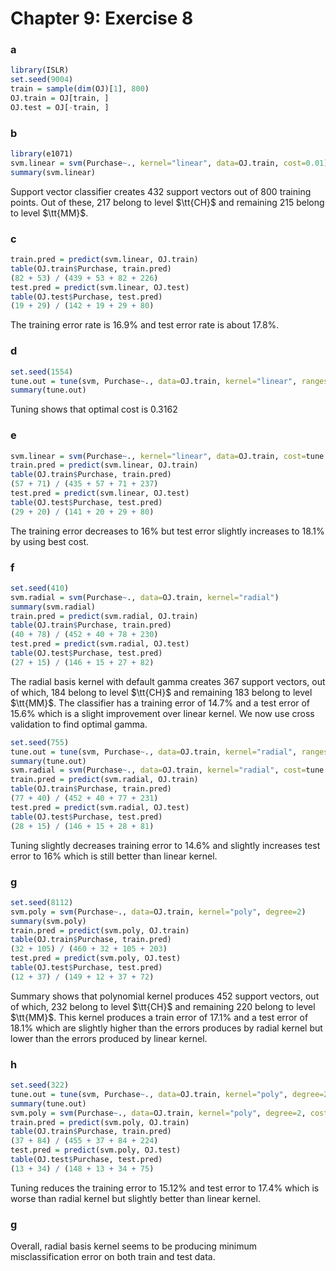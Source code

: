 Chapter 9: Exercise 8
========================================================

### a
```r
library(ISLR)
set.seed(9004)
train = sample(dim(OJ)[1], 800)
OJ.train = OJ[train, ]
OJ.test = OJ[-train, ]
```

### b
```r
library(e1071)
svm.linear = svm(Purchase~., kernel="linear", data=OJ.train, cost=0.01)
summary(svm.linear)
```
Support vector classifier creates 432 support vectors out of 800 training points. Out of these, 217 belong to level $\tt{CH}$ and remaining 215 belong to level $\tt{MM}$.

### c
```r
train.pred = predict(svm.linear, OJ.train)
table(OJ.train$Purchase, train.pred)
(82 + 53) / (439 + 53 + 82 + 226)
test.pred = predict(svm.linear, OJ.test)
table(OJ.test$Purchase, test.pred)
(19 + 29) / (142 + 19 + 29 + 80)
```
The training error rate is $16.9$% and test error rate is about $17.8$%.

### d
```r
set.seed(1554)
tune.out = tune(svm, Purchase~., data=OJ.train, kernel="linear", ranges=list(cost=10^seq(-2, 1, by=0.25)))
summary(tune.out)
```
Tuning shows that optimal cost is 0.3162


### e
```r
svm.linear = svm(Purchase~., kernel="linear", data=OJ.train, cost=tune.out$best.parameters$cost)
train.pred = predict(svm.linear, OJ.train)
table(OJ.train$Purchase, train.pred)
(57 + 71) / (435 + 57 + 71 + 237)
test.pred = predict(svm.linear, OJ.test)
table(OJ.test$Purchase, test.pred)
(29 + 20) / (141 + 20 + 29 + 80)
```
The training error decreases to $16$% but test error slightly increases to $18.1$% by using best cost.

### f
```r
set.seed(410)
svm.radial = svm(Purchase~., data=OJ.train, kernel="radial")
summary(svm.radial)
train.pred = predict(svm.radial, OJ.train)
table(OJ.train$Purchase, train.pred)
(40 + 78) / (452 + 40 + 78 + 230)
test.pred = predict(svm.radial, OJ.test)
table(OJ.test$Purchase, test.pred)
(27 + 15) / (146 + 15 + 27 + 82)
```
The radial basis kernel with default gamma creates 367 support vectors, out of which, 184 belong to level $\tt{CH}$ and remaining 183 belong to level $\tt{MM}$. The classifier has a training error of $14.7$% and a test error of $15.6$% which is a slight improvement over linear kernel. We now use cross validation to find optimal gamma.
```r
set.seed(755)
tune.out = tune(svm, Purchase~., data=OJ.train, kernel="radial", ranges=list(cost=10^seq(-2, 1, by=0.25)))
summary(tune.out)
svm.radial = svm(Purchase~., data=OJ.train, kernel="radial", cost=tune.out$best.parameters$cost)
train.pred = predict(svm.radial, OJ.train)
table(OJ.train$Purchase, train.pred)
(77 + 40) / (452 + 40 + 77 + 231)
test.pred = predict(svm.radial, OJ.test)
table(OJ.test$Purchase, test.pred)
(28 + 15) / (146 + 15 + 28 + 81)
```
Tuning slightly decreases training error to $14.6$% and slightly increases test error to $16$% which is still better than linear kernel.

### g
```r
set.seed(8112)
svm.poly = svm(Purchase~., data=OJ.train, kernel="poly", degree=2)
summary(svm.poly)
train.pred = predict(svm.poly, OJ.train)
table(OJ.train$Purchase, train.pred)
(32 + 105) / (460 + 32 + 105 + 203)
test.pred = predict(svm.poly, OJ.test)
table(OJ.test$Purchase, test.pred)
(12 + 37) / (149 + 12 + 37 + 72)
```
Summary shows that polynomial kernel produces 452 support vectors, out of which, 232 belong to level $\tt{CH}$ and remaining 220 belong to level $\tt{MM}$. This kernel produces a train error of $17.1$% and a test error of $18.1$% which are slightly higher than the errors produces by radial kernel but lower than the errors produced by linear kernel.

### h
```r
set.seed(322)
tune.out = tune(svm, Purchase~., data=OJ.train, kernel="poly", degree=2, ranges=list(cost=10^seq(-2, 1, by=0.25)))
summary(tune.out)
svm.poly = svm(Purchase~., data=OJ.train, kernel="poly", degree=2, cost=tune.out$best.parameters$cost)
train.pred = predict(svm.poly, OJ.train)
table(OJ.train$Purchase, train.pred)
(37 + 84) / (455 + 37 + 84 + 224)
test.pred = predict(svm.poly, OJ.test)
table(OJ.test$Purchase, test.pred)
(13 + 34) / (148 + 13 + 34 + 75)
```
Tuning reduces the training error to $15.12$% and test error to $17.4$% which is worse than radial kernel but slightly better than linear kernel.

### g
Overall, radial basis kernel seems to be producing minimum misclassification error on both train and test data.